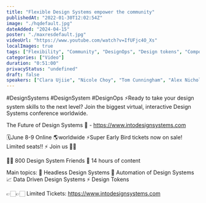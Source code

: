```yaml
---
title: "Flexible Design Systems empower the community"
publishedAt: "2022-01-30T12:02:54Z"
image: "./hqdefault.jpg"
dateAdded: "2024-04-15"
poster: "./maxresdefault.jpg"
videoUrl: "https://www.youtube.com/watch?v=IfUFjc4O_Xs"
localImages: true
tags: ["Flexibility", "Community", "DesignOps", "Design tokens", "Compound components"]
categories: ["Video"]
duration: "0:51:00"
privacyStatus: "undefined"
draft: false
speakers: ["Clara Ujiie", "Nicole Choy", "Tom Cunningham", "Alex Nicholls", "Alan Smith"]
---
```

#DesignSystems #DesignSystem #DesignOps
⚡️Ready to take your design system skills to the next level? 
Join the biggest virtual, interactive Design Systems conference worldwide.

The Future of Design Systems 🚀 - https://www.intodesignsystems.com

🗓️June 8-9 Online 🌎worldwide
⚡️Super Early Bird tickets now on sale! Limited seats!! ⚡️
Join us 🙌🏻

👋🏻 800 Design System Friends
🎨 14 hours of content

Main topics:
🎨 Headless Design Systems
🤖 Automation of Design Systems
📈 Data Driven Design Systems
⚡️ Design Tokens

👉🏻👉🏻 Limited Tickets: https://www.intodesignsystems.com
